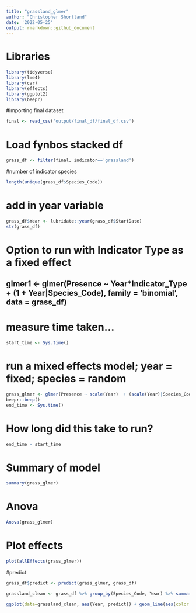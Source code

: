 ```yaml
---
title: "grassland_glmer"
author: "Christopher Shortland"
date: '2022-05-25'
output: rmarkdown::github_document
---
```


# Libraries
```r
library(tidyverse)
library(lme4)
library(car)
library(effects)
library(ggplot2)
library(beepr)
```
#importing final dataset
``` r
final <- read_csv('output/final_df/final_df.csv')
```
# Load fynbos stacked df
```r
grass_df <- filter(final, indicator=='grassland')
```
#number of indicator species
```r
length(unique(grass_df$Species_Code))
```
# add in year variable
```r
grass_df$Year <- lubridate::year(grass_df$StartDate)
str(grass_df)
```
# Option to run with Indicator Type as a fixed effect
## glmer1 <- glmer(Presence ~ Year*Indicator_Type + (1 + Year|Species_Code), family = 'binomial', data = grass_df)

# measure time taken...
```r
start_time <- Sys.time()
```
# run a mixed effects model; year = fixed; species = random
```r
grass_glmer <- glmer(Presence ~ scale(Year)  + (scale(Year)|Species_Code) + (1|Pentad), family = 'binomial', data = grass_df)
beepr::beep()
end_time <- Sys.time()
```
# How long did this take to run?
```r
end_time - start_time
```
# Summary of model
```r
summary(grass_glmer)
```
# Anova
```r
Anova(grass_glmer)
```
# Plot effects
```r
plot(allEffects(grass_glmer))
```
#predict
```r
grass_df$predict <- predict(grass_glmer, grass_df)

grassland_clean <- grass_df %>% group_by(Species_Code, Year) %>% summarise(predict = mean(predict))
```
```r
ggplot(data=grassland_clean, aes(Year, predict)) + geom_line(aes(color = as.factor(Species_Code)))
```
